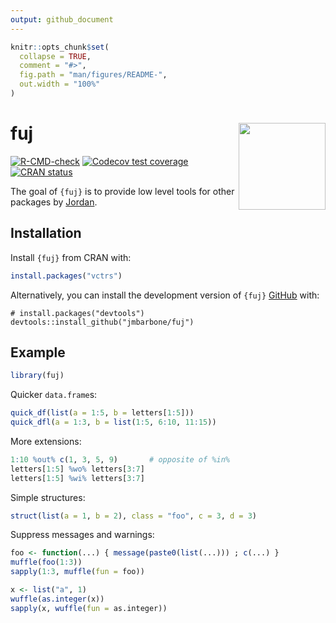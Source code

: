 ```yaml
---
output: github_document
---
```


<!-- README.md is generated from README.Rmd. Please edit that file -->

```r
knitr::opts_chunk$set(
  collapse = TRUE,
  comment = "#>",
  fig.path = "man/figures/README-",
  out.width = "100%"
)
```

# fuj <a href='https://github.com/jmbarbone/fuj'><img src='man/figures/logo.png' align="right" height="139" /></a>

<!-- badges: start -->
[![R-CMD-check](https://github.com/jmbarbone/fuj/actions/workflows/R-CMD-check.yaml/badge.svg)](https://github.com/jmbarbone/fuj/actions/workflows/R-CMD-check.yaml)
[![Codecov test coverage](https://codecov.io/gh/jmbarbone/fuj/branch/main/graph/badge.svg)](https://app.codecov.io/gh/jmbarbone/fuj?branch=main)
[![CRAN status](https://www.r-pkg.org/badges/version/fuj)](https://CRAN.R-project.org/package=fuj)
<!-- badges: end -->

The goal of `{fuj}` is to provide low level tools for other packages by [Jordan](https://github.com/jmbarbone).

## Installation

Install `{fuj}` from CRAN with:

``` r
install.packages("vctrs")
```

Alternatively, you can install the development version of `{fuj}` [GitHub](https://github.com/) with:

```
# install.packages("devtools")
devtools::install_github("jmbarbone/fuj")
```

## Example

```r
library(fuj)
```

Quicker `data.frame`s:

```r
quick_df(list(a = 1:5, b = letters[1:5]))
quick_dfl(a = 1:3, b = list(1:5, 6:10, 11:15))
```

More extensions:

```r
1:10 %out% c(1, 3, 5, 9)       # opposite of %in% 
letters[1:5] %wo% letters[3:7]
letters[1:5] %wi% letters[3:7]
```

Simple structures:

```r
struct(list(a = 1, b = 2), class = "foo", c = 3, d = 3)
```

Suppress messages and warnings:

```r
foo <- function(...) { message(paste0(list(...))) ; c(...) }
muffle(foo(1:3))
sapply(1:3, muffle(fun = foo))

x <- list("a", 1)
wuffle(as.integer(x))
sapply(x, wuffle(fun = as.integer))
```


